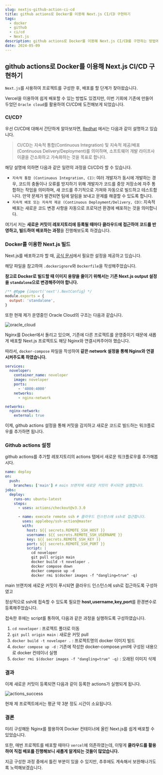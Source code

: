 ---
slug: nextjs-github-action-ci-cd
title: github actions로 Docker를 이용해 Next.js CI/CD 구현하기
tags:
  - docker
  - github
  - ci/cd
  - Next.js
description: github actions로 Docker를 이용해 Next.js CI/CD를 구현하는 방법에 대해서 설명합니다.
date: 2024-05-09
---

## github actions로 Docker를 이용해 Next.js CI/CD 구현하기

`Next.js`를 사용하여 프로젝트를 구성한 후, 배포를 할 단계가 찾아왔습니다.

Vercel을 이용하여 쉽게 배포할 수 있는 방법도 있겠지만, 이번 기회에 기존에 만들어 두었던 `Oracle cloud`를 활용하여 CI/CD에 도전해보게 되었습니다.

### CI/CD?

우선 CI/CD에 대해서 간단하게 알아보자면, [Redhat](https://www.redhat.com/ko/topics/devops/what-is-ci-cd) 에서는 다음과 같이 설명하고 있습니다.

> CI/CD는 지속적 통합(Continuous Integration) 및 지속적 제공/배포(Continuous Delivery/Deployment)를 의미하며, 소프트웨어 개발 라이프사이클을 간소화하고 가속화하는 것을 목표로 합니다.

해당 설명에 의하면 다음과 같은 일련의 과정을 CI/CD라 할 수 있습니다.

- `지속적 통합 (Continuous Integration, CI)`: 여러 개발자가 동시에 개발하는 경우, 코드의 충돌이나 오류를 방지하기 위해 개발자가 코드를 중앙 저장소에 자주 통합하는 작업을 의미하며, 새 코드를 주기적으로 가져와 자동으로 빌드하고 테스트합니다. 만약 문제가 발견되면 팀에 알림을 보내고 문제를 해결할 수 있도록 합니다.
- `지속적 배포 또는 지속적 제공 (Continuous Deployment/Delivery, CD)`: 지속적 배포는 새로운 코드 변경 사항을 자동으로 프로덕션 환경에 배포하는 것을 의미합니다.

여기서 저는 **새로운 커밋이 레포지토리에 등록될 때마다 클라우드에 접근하여 코드를 반영하고, 빌드하여 배포하는 과정**을 진행해보도록 하겠습니다.

### Docker를 이용한 Next.js 빌드

Next.js를 배포하고자 할 때, [공식 문서](https://nextjs.org/docs/app/building-your-application/deploying#docker-image)에서 필요한 설정을 제공하고 있습니다.

해당 파일을 참고하여 `.dockerignore`와 `Dockerfile`을 작성해주었습니다.

**참고로 Docker로 빌드할 때 이미지 용량을 줄이기 위해서는 기존 Next.js output 설정을 `standalone`으로 변경해주어야 합니다.**

```js title="next.config.mjs"
/** @type {import('next').NextConfig} */
module.exports = {
  output: 'standalone',
}
```

또한 현재 제가 운영중인 Oracle Cloud의 구조는 다음과 같습니다.

![oracle_cloud](/public/posts/nextjs-github-action-ci-cd/oracle_cloud.png)

Nginx를 Docker에서 돌리고 있으며, 기존에 다른 프로젝트를 운영중이기 때문에 새롭게 배포할 Next.js 프로젝트도 해당 Nginx와 연결시켜주어야 했습니다.

따라서, `docker-compose` 파일을 작성하여 **같은 network 설정을 통해 Nginx와 연결시켜주도록 하였습니다.**

```yml title="docker-compose.yml"
services:
  noveloper:
    container_name: noveloper
    image: noveloper
    ports:
      - '4000:4000'
    networks:
      - nginx-network

networks:
  nginx-network:
    external: true
```

이제, github actions 설정을 통해 커밋을 감지하고 새로운 코드로 빌드하는 워크플로우를 추가하면 됩니다.

### Github actions 설정

github actions를 추가할 레포지토리의 actions 탭에서 새로운 워크플로우를 추가해봅시다.

```yml title="deploy.yml"
name: deploy
on:
  push:
    branches: ['main'] # main 브랜치에 새로운 커밋이 푸시되면 실행합니다.
jobs:
  deploy:
    runs-on: ubuntu-latest
    steps:
      - uses: actions/checkout@v3.3.0

      - name: execute remote ssh # 클라우드 인스턴스에 ssh로 접근합니다.
        uses: appleboy/ssh-action@master
        with:
          host: ${{ secrets.REMOTE_SSH_HOST }}
          username: ${{ secrets.REMOTE_SSH_USERNAME }}
          key: ${{ secrets.REMOTE_SSH_KEY }}
          port: ${{ secrets.REMOTE_SSH_PORT }}
          script: |
            cd noveloper
            git pull origin main
            docker build -t noveloper .
            docker compose down
            docker compose up -d
            docker rmi $(docker images -f "dangling=true" -q)
```

main 브랜치에 새로운 커밋이 푸시되면 클라우드 인스턴스에 ssh로 접근하도록 구성하였고

정상적으로 ssh에 접속할 수 있도록 필요한 **host,username,key,port**를 환경변수로 등록해주었습니다.

접속한 후에는 script를 통하여, 다음과 같은 과정을 실행하도록 구성하였습니다.

1. `cd noveloper` : 프로젝트 폴더로 이동
2. `git pull origin main` : 새로운 커밋 pull
3. `docker build -t noveloper .` : 프로젝트명의 docker 이미지 빌드
4. `docker compose up -d` : 기존에 작성한 docker-compose.yml에 구성된 내용으로 docker 컨테이너 실행
5. `docker rmi $(docker images -f "dangling=true" -q)` : 오래된 이미지 삭제

### 결과

이제 새로운 커밋이 등록되면 다음과 같이 등록한 actions가 실행되게 됩니다.

![actions_success](/public/posts/nextjs-github-action-ci-cd/actions_success.png)

현재 제 프로젝트에서는 평균 약 3분 정도 시간이 소요됩니다.

### 결론

미리 구성해둔 Nginx를 활용하여 Docker 컨테이너에 올린 Next.js를 쉽게 배포할 수 있었습니다.

또한, 매번 프로젝트를 배포할 때마다 `vercel`에 의존하였는데, 이렇게 **클라우드를 활용하여 직접 배포를 진행해보니 새롭게 알게되는 것들이 많았습니다.**

지금 구성한 과정 중에서 틀린 부분이 있을 수 있지만, 추후에도 계속해서 보완해나가도록 노력해보겠습니다.
